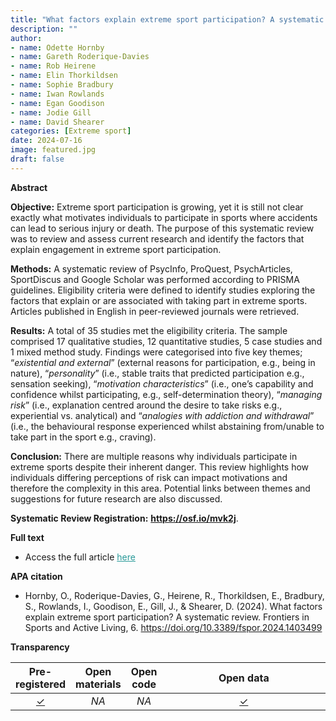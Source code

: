 ```yaml
---
title: "What factors explain extreme sport participation? A systematic review"
description: ""
author:
- name: Odette Hornby
- name: Gareth Roderique-Davies
- name: Rob Heirene
- name: Elin Thorkildsen
- name: Sophie Bradbury
- name: Iwan Rowlands
- name: Egan Goodison
- name: Jodie Gill
- name: David Shearer
categories: [Extreme sport]
date: 2024-07-16
image: featured.jpg
draft: false
---
```


**Abstract**

**Objective:** Extreme sport participation is growing, yet it is still not clear exactly what motivates individuals to participate in sports where accidents can lead to serious injury or death. The purpose of this systematic review was to review and assess current research and identify the factors that explain engagement in extreme sport participation.

**Methods:** A systematic review of PsycInfo, ProQuest, PsychArticles, SportDiscus and Google Scholar was performed according to PRISMA guidelines. Eligibility criteria were defined to identify studies exploring the factors that explain or are associated with taking part in extreme sports. Articles published in English in peer-reviewed journals were retrieved.

**Results:** A total of 35 studies met the eligibility criteria. The sample comprised 17 qualitative studies, 12 quantitative studies, 5 case studies and 1 mixed method study. Findings were categorised into five key themes; “*existential and external*” (external reasons for participation, e.g., being in nature), “*personality*” (i.e., stable traits that predicted participation e.g., sensation seeking), “*motivation characteristics*” (i.e., one's capability and confidence whilst participating, e.g., self-determination theory), “*managing risk*” (i.e., explanation centred around the desire to take risks e.g., experiential vs. analytical) and “*analogies with addiction and withdrawal*” (i.e., the behavioural response experienced whilst abstaining from/unable to take part in the sport e.g., craving).

**Conclusion:** There are multiple reasons why individuals participate in extreme sports despite their inherent danger. This review highlights how individuals differing perceptions of risk can impact motivations and therefore the complexity in this area. Potential links between themes and suggestions for future research are also discussed.

**Systematic Review Registration:** [**https://osf.io/mvk2j**](https://osf.io/mvk2j).

**Full text**

-   Access the full article [here](https://doi.org/10.3389/fspor.2024.1403499){style="color: #289998"}

**APA citation**

-   Hornby, O., Roderique-Davies, G., Heirene, R., Thorkildsen, E., Bradbury, S., Rowlands, I., Goodison, E., Gill, J., & Shearer, D. (2024). What factors explain extreme sport participation? A systematic review. Frontiers in Sports and Active Living, 6. <https://doi.org/10.3389/fspor.2024.1403499>

**Transparency**

|    **Pre-registered**     | **Open materials** | **Open code** |                                                           **Open data**                                                            |
|:-------------------------:|:------------------:|:-------------:|:----------------------------------------------------------------------------------------------------------------------------------:|
| [✓](https://osf.io/mvk2j) |        *NA*        |     *NA*      | [✓](https://www.frontiersin.org/journals/sports-and-active-living/articles/10.3389/fspor.2024.1403499/full#supplementary-material) |
